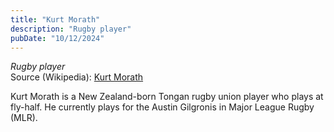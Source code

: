 ```yaml
---
title: "Kurt Morath"
description: "Rugby player"
pubDate: "10/12/2024"
---
```


*Rugby player*  
Source (Wikipedia): [Kurt Morath][1]

Kurt Morath is a New Zealand-born Tongan rugby union player who plays at fly-half. He currently plays for the Austin Gilgronis in Major League Rugby (MLR).

[1]: https://en.wikipedia.org/wiki/Kurt_Morath
